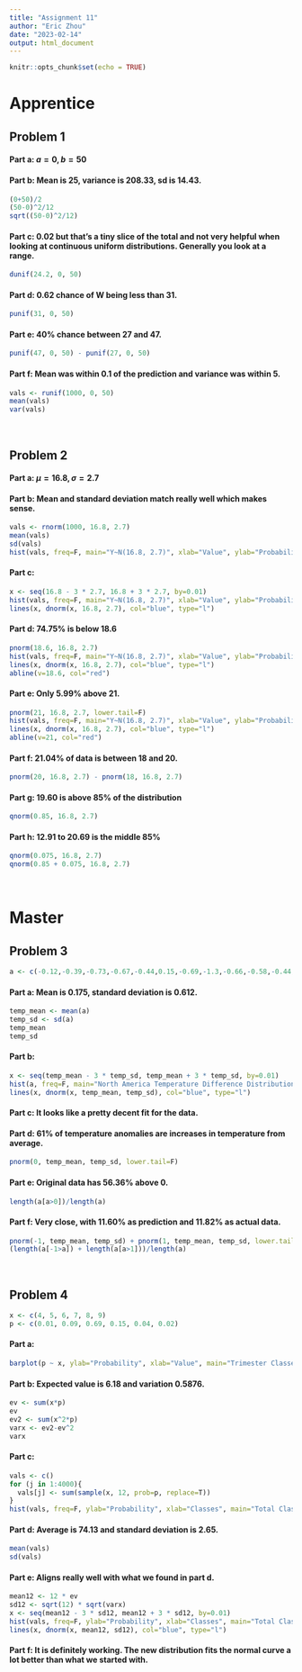 ---
title: "Assignment 11"
author: "Eric Zhou"
date: "2023-02-14"
output: html_document
---

```{r setup, include=FALSE}
knitr::opts_chunk$set(echo = TRUE)
```

# **Apprentice**

## Problem 1

#### **Part a**: $a=0, b=50$

#### **Part b**: Mean is 25, variance is 208.33, sd is 14.43.

```{r}
(0+50)/2
(50-0)^2/12
sqrt((50-0)^2/12)
```

#### **Part c**: 0.02 but that's a tiny slice of the total and not very helpful when looking at continuous uniform distributions. Generally you look at a range.

```{r}
dunif(24.2, 0, 50)
```

#### **Part d**: 0.62 chance of W being less than 31.

```{r}
punif(31, 0, 50)
```

#### **Part e**: 40% chance between 27 and 47.

```{r}
punif(47, 0, 50) - punif(27, 0, 50)
```

#### **Part f**: Mean was within 0.1 of the prediction and variance was within 5.

```{r}
vals <- runif(1000, 0, 50)
mean(vals)
var(vals)
```

<br>

## Problem 2

#### **Part a**: $\mu=16.8, \sigma=2.7$

#### **Part b**: Mean and standard deviation match really well which makes sense.

```{r}
vals <- rnorm(1000, 16.8, 2.7)
mean(vals)
sd(vals)
hist(vals, freq=F, main="Y~N(16.8, 2.7)", xlab="Value", ylab="Probability")
```

#### **Part c**:

```{r}
x <- seq(16.8 - 3 * 2.7, 16.8 + 3 * 2.7, by=0.01)
hist(vals, freq=F, main="Y~N(16.8, 2.7)", xlab="Value", ylab="Probability")
lines(x, dnorm(x, 16.8, 2.7), col="blue", type="l")
```

#### **Part d**: 74.75% is below 18.6

```{r}
pnorm(18.6, 16.8, 2.7)
hist(vals, freq=F, main="Y~N(16.8, 2.7)", xlab="Value", ylab="Probability")
lines(x, dnorm(x, 16.8, 2.7), col="blue", type="l")
abline(v=18.6, col="red")
```

#### **Part e**: Only 5.99% above 21.

```{r}
pnorm(21, 16.8, 2.7, lower.tail=F)
hist(vals, freq=F, main="Y~N(16.8, 2.7)", xlab="Value", ylab="Probability")
lines(x, dnorm(x, 16.8, 2.7), col="blue", type="l")
abline(v=21, col="red")
```

#### **Part f**: 21.04% of data is between 18 and 20.

```{r}
pnorm(20, 16.8, 2.7) - pnorm(18, 16.8, 2.7)
```

#### **Part g**: 19.60 is above 85% of the distribution

```{r}
qnorm(0.85, 16.8, 2.7)
```

#### **Part h**: 12.91 to 20.69 is the middle 85%

```{r}
qnorm(0.075, 16.8, 2.7)
qnorm(0.85 + 0.075, 16.8, 2.7)
```

<br>

# **Master**

## Problem 3

```{r}
a <- c(-0.12,-0.39,-0.73,-0.67,-0.44,0.15,-0.69,-1.3,-0.66,-0.58,-0.44,0.3,-0.36,-0.29,-0.52,-0.21,0.02,-0.34,0.21,-0.58,0.08,0.89,-0.31,-0.42,0.36,-0.34,-0.46,0,0.55,0.24,0.34,0.52,0.31,0.19,0.48,-0.1,0.13,0.03,-0.19,-0.06,-0.63,-0.49,0.42,0.72,0.34,-0.27,-0.31,0.13,0.31,-0.16,0.09,-0.12,0.03,0.19,-0.36,-0.42,-0.41,-0.2,-0.16,-0.07,-0.27,-0.3,-0.92,0.22,-0.28,-0.3,-0.05,0.56,-0.21,-0.28,0.31,1.13,-0.57,0.1,0.11,-0.17,0.46,1.13,0.48,-0.04,0.31,0.55,0.15,0.22,0.4,0.43,-0.22,0.45,1.55,1.09,0.77,1.19,0.69,0.88,0.52,1.24,1.5,0.83,0.29,0.4,1.44,0.92,1.54,0.53,0.59,1.38,1.93,1.5,0.88,0.92)
```

#### **Part a**: Mean is 0.175, standard deviation is 0.612.

```{r}
temp_mean <- mean(a)
temp_sd <- sd(a)
temp_mean
temp_sd
```

#### **Part b**:

```{r}
x <- seq(temp_mean - 3 * temp_sd, temp_mean + 3 * temp_sd, by=0.01)
hist(a, freq=F, main="North America Temperature Difference Distribution", xlab="Temperature Difference", ylab="Probability")
lines(x, dnorm(x, temp_mean, temp_sd), col="blue", type="l")
```

#### **Part c**: It looks like a pretty decent fit for the data.

#### **Part d**: 61% of temperature anomalies are increases in temperature from average.

```{r}
pnorm(0, temp_mean, temp_sd, lower.tail=F)
```

#### **Part e**: Original data has 56.36% above 0.

```{r}
length(a[a>0])/length(a)
```

#### **Part f**: Very close, with 11.60% as prediction and 11.82% as actual data.

```{r}
pnorm(-1, temp_mean, temp_sd) + pnorm(1, temp_mean, temp_sd, lower.tail=F)
(length(a[-1>a]) + length(a[a>1]))/length(a)
```

<br>

## Problem 4

```{r}
x <- c(4, 5, 6, 7, 8, 9)
p <- c(0.01, 0.09, 0.69, 0.15, 0.04, 0.02)
```

#### **Part a**:

```{r}
barplot(p ~ x, ylab="Probability", xlab="Value", main="Trimester Classes Distribution")
```

#### **Part b**: Expected value is 6.18 and variation 0.5876.

```{r}
ev <- sum(x*p)
ev
ev2 <- sum(x^2*p)
varx <- ev2-ev^2
varx

```

#### **Part c**:

```{r}
vals <- c()
for (j in 1:4000){
  vals[j] <- sum(sample(x, 12, prob=p, replace=T))
}
hist(vals, freq=F, ylab="Probability", xlab="Classes", main="Total Classes Distribution")
```

#### **Part d**: Average is 74.13 and standard deviation is 2.65.

```{r}
mean(vals)
sd(vals)
```

#### **Part e**: Aligns really well with what we found in part d.

```{r}
mean12 <- 12 * ev
sd12 <- sqrt(12) * sqrt(varx)
x <- seq(mean12 - 3 * sd12, mean12 + 3 * sd12, by=0.01)
hist(vals, freq=F, ylab="Probability", xlab="Classes", main="Total Classes Distribution")
lines(x, dnorm(x, mean12, sd12), col="blue", type="l")
```

#### **Part f**: It is definitely working. The new distribution fits the normal curve a lot better than what we started with.
